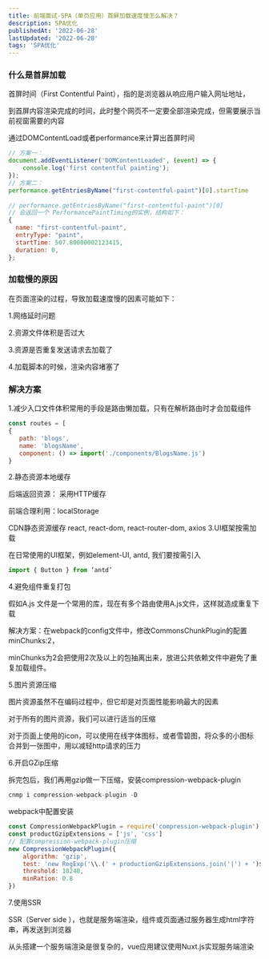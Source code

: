 ```yaml
---
title: 前端面试-SPA（单页应用）首屏加载速度慢怎么解决？
description: SPA优化
publishedAt: '2022-06-28'
lastUpdated: '2022-06-28'
tags: 'SPA优化'
---
```

### 什么是首屏加载

首屏时间（First Contentful Paint），指的是浏览器从响应用户输入网址地址，

到首屏内容渲染完成的时间，此时整个网页不一定要全部渲染完成，但需要展示当前视窗需要的内容

通过DOMContentLoad或者performance来计算出首屏时间
```javascript
// 方案一：
document.addEventListener('DOMContentLoaded', (event) => {
    console.log('first contentful painting');
});
// 方案二：
performance.getEntriesByName("first-contentful-paint")[0].startTime
 
// performance.getEntriesByName("first-contentful-paint")[0]
// 会返回一个 PerformancePaintTiming的实例，结构如下：
{
  name: "first-contentful-paint",
  entryType: "paint",
  startTime: 507.80000002123415,
  duration: 0,
};
```
### 加载慢的原因
在页面渲染的过程，导致加载速度慢的因素可能如下：

1.网络延时问题

2.资源文件体积是否过大

3.资源是否重复发送请求去加载了

4.加载脚本的时候，渲染内容堵塞了
### 解决方案

1.减少入口文件体积常用的手段是路由懒加载，只有在解析路由时才会加载组件
```javascript
const routes = [
{
   path: 'blogs',
   name: 'blogsName',
   component: () => import('./components/BlogsName.js')
}
```
2.静态资源本地缓存

后端返回资源： 采用HTTP缓存

前端合理利用：localStorage

CDN静态资源缓存 react, react-dom, react-router-dom, axios
3.UI框架按需加载

在日常使用的UI框架，例如element-UI, antd, 我们要按需引入

```javascript
import { Button } from ‘antd’
```
4.避免组件重复打包

假如A.js 文件是一个常用的库，现在有多个路由使用A.js文件，这样就造成重复下载

解决方案：在webpack的config文件中，修改CommonsChunkPlugin的配置minChunks:2，

minChunks为2会把使用2次及以上的包抽离出来，放进公共依赖文件中避免了重复加载组件。

5.图片资源压缩

图片资源虽然不在编码过程中，但它却是对页面性能影响最大的因素

对于所有的图片资源，我们可以进行适当的压缩

对于页面上使用的icon，可以使用在线字体图标，或者雪碧图，将众多的小图标合并到一张图中，用以减轻http请求的压力

6.开启GZip压缩

拆完包后，我们再用gzip做一下压缩，安装compression-webpack-plugin
```javascript
cnmp i compression-webpack-plugin -D
```
webpack中配置安装
```javascript
const CompressionWebpackPlugin = require('compression-webpack-plugin')
const productGzipExtensions = ['js', 'css']
// 配置compression-webpack-plugin压缩
new CompressionWebpackPlugin({
	algorithm: 'gzip',
	test: 'new RegExp('\\.(' + productionGzipExtensions.join('|') + ')$')',
	threshold: 10240,
	minRation: 0.8
})
```
7.使用SSR

SSR（Server side ），也就是服务端渲染，组件或页面通过服务器生成html字符串，再发送到浏览器

从头搭建一个服务端渲染是很复杂的，vue应用建议使用Nuxt.js实现服务端渲染

